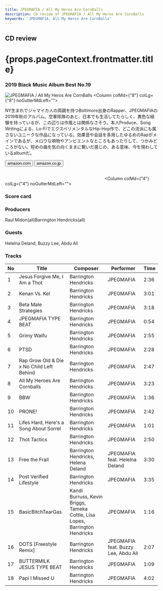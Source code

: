 ```yaml
---
title: JPEGMAFIA / All My Heros Are CornBalls
description: CD review of JPEGMAFIA / All My Heros Are CornBalls
keywords: 'JPEGMAFIA, All My Heros Are CornBalls'
---
```




<h2>CD review</h2>
<h1 className="h1--no--margin">{props.pageContext.frontmatter.title}</h1>
<h3><Link to="/best50/2019/">2019 Black Music Album Best No.19</Link></h3>

<Row  className="image-card-group">
	<Column colMd={"4"} colLg={"4"} noGutterMdLeft="">
       <ImageCard>

![JPEGMAFIA / All My Heros Are CornBalls](../../images/cd/jpegmafia1L.jpg) 
</ImageCard>
	</Column>
	<Column colMd={"8"} colLg={"8"} noGutterMdLeft="">
	<p>
	NY生まれでジャマイカ人の両親を持つBoltimore出身のRapper、JPEGMAFIAの2019年秋のアルバム。空軍除隊のあと、日本でも生活してたらしく、異色な経験を持っているが、この辺りは作風とは関係なさそう。本人Produce、Song Writingによる、Lo-FiでエクスペリメンタルなHip-Hop作で、どこの流派にも属さないユニークな作品になっている。効果音や会話を多用したゆるめのRapがメインであるが、メロウな唄物やアンビエントなところもあったりして、つかみどころがない。短めの曲を気の向くままに繋いだ感じの、ある意味、今を現わしているalbumだ。
	</p>
	<div>
	  <Button href="https://amzn.to/3cl5fU9" kind="primary" size="small" renderIcon={ArrowUpRight24}>
      amazon.com
      </Button>
      <Button href="https://amzn.to/3chPMnT" kind="secondary" size="small" renderIcon={ArrowUpRight24}>
      amazon.co.jp
      </Button>
	</div>
	<a style="display:inline-block;overflow:hidden;background:url(https://linkmaker.itunes.apple.com/ja-jp/lockup.svg?releaseDate=2019-09-13&kind=album&bubble=apple_music&style=mono-black) no-repeat;width:180px;height:45px;" href="https://geo.music.apple.com/jp/album/all-my-heroes-are-cornballs/1478336484?mt=1&app=music&ls=1&at=11lcug"></a>
	<a style="display:inline-block;overflow:hidden;background:url(https://linkmaker.itunes.apple.com/ja-jp/badge-lrg.svg?releaseDate=2019-09-13T00:00:00Z&kind=album&bubble=itunes_music) no-repeat;width:140px;height:45px;" href="https://geo.music.apple.com/jp/album/all-my-heroes-are-cornballs/1478336484?app=itunes&at=11lcug"></a>
	</Column>
</Row>
<Row >
	<Column colMd={"4"} colLg={"4"} noGutterMdLeft="">
<div>
    <h3>Score card</h3>
	<SliderJS1 value="1" />
    <SliderJS2 value="2" />
	<SliderJS3 value="2" />
    <SliderJS4 value="8" />
</div>
</Column>
<Column colMd={"8"} colLg={"8"} noGutterMdLeft="">
<div>
<h3>Producers</h3>
<p>Raul Midon(all)Barrington Hendricks(all)</p>
<h3>Guests</h3>
<p>Helelna Deland, Buzzy Lee, Abdu Ali
</p>
</div>
</Column>
</Row>

<h3>Tracks</h3>

|No	|	Title                                 	| Composer		                                                               | Performer                          	| Time |
| -	| -----------------------------------------	| ---------------------------------------------------------------------------- | --------------------------------------	| -----|
|1	| Jesus Forgive Me, I Am a Thot	            | Barrington Hendricks	                                                       | JPEGMAFIA	                            | 2:36 |
|2	| Kenan Vs. Kel	                            | Barrington Hendricks	                                                       | JPEGMAFIA	                            | 3:01 |
|3	| Beta Male Strategies                      | Barrington Hendricks	                                                       | JPEGMAFIA	                            | 3:18 |
|4	| JPEGMAFIA TYPE BEAT                       | Barrington Hendricks	                                                       | JPEGMAFIA	                            | 0:54 |
|5	| Grimy Waifu                               | Barrington Hendricks                                                         | JPEGMAFIA	                            | 2:55 |
|6	| PTSD                                      | Barrington Hendricks                 	                                       | JPEGMAFIA	                            | 2:28 |
|7	| Rap Grow Old & Die x No Child Left Behind	| Barrington Hendricks                 	                                       | JPEGMAFIA	                            | 2:47 |
|8	| All My Heroes Are Cornballs               | Barrington Hendricks                 	                                       | JPEGMAFIA	                            | 3:23 |
|9	| BBW                                       | Barrington Hendricks                                                         | JPEGMAFIA	                            | 1:36 |
|10	| PRONE!                                    | Barrington Hendricks                 	                                       | JPEGMAFIA	                            | 2:42 |
|11	| Lifes Hard, Here's a Song About Sorrel	| Barrington Hendricks                 	                                       | JPEGMAFIA	                            | 1:01 |
|12	| Thot Tactics                              | Barrington Hendricks                                                         | JPEGMAFIA	                            | 2:50 |
|13	| Free the Frail                            | Barrington Hendricks, Helena Deland	                                       | JPEGMAFIA feat. Helelna Deland	        | 3:30 |
|14	| Post Verified Lifestyle                   | Barrington Hendricks                                                         | JPEGMAFIA	                            | 3:35 |
|15	| BasicBitchTearGas	                        | Kandi Burruss, Kevin Briggs, Tameka Cottle, Lisa Lopes, Barrington Hendricks | JPEGMAFIA	                            | 1:16 |
|16	| DOTS [Freestyle Remix]                    | Barrington Hendricks              	                                       | JPEGMAFIA feat. Buzzy Lee, Abdu Ali	| 2:07 |
|17	| BUTTERMILK JESUS TYPE BEAT                | Barrington Hendricks                 	                                       | JPEGMAFIA	                            | 1:09 |
|18	| Papi I Missed U                           | Barrington Hendricks                 	                                       | JPEGMAFIA	                            | 4:02 |
